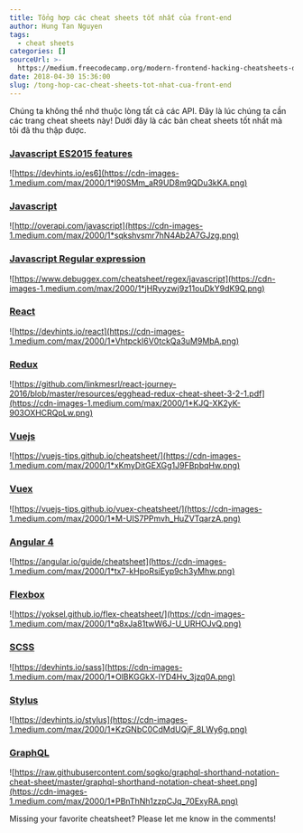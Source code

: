 ```yaml
---
title: Tổng hợp các cheat sheets tốt nhất của front-end
author: Hung Tan Nguyen
tags:
  - cheat sheets
categories: []
sourceUrl: >-
  https://medium.freecodecamp.org/modern-frontend-hacking-cheatsheets-df9c2566c72a
date: 2018-04-30 15:36:00
slug: /tong-hop-cac-cheat-sheets-tot-nhat-cua-front-end
---
```


Chúng ta không thể nhớ thuộc lòng tất cả các API. Đây là lúc chúng ta cần các trang cheat sheets này! Dưới đây là các bản cheat sheets tốt nhất mà tôi đã thu thập được.

### [Javascript ES2015 features](https://devhints.io/es6)

![https://devhints.io/es6](https://cdn-images-1.medium.com/max/2000/1*l90SMm_aR9UD8m9QDu3kKA.png)

### [Javascript](http://overapi.com/javascript)

![http://overapi.com/javascript](https://cdn-images-1.medium.com/max/2000/1*sqkshvsmr7hN4Ab2A7GJzg.png)

### [Javascript Regular expression](https://www.debuggex.com/cheatsheet/regex/javascript)

![https://www.debuggex.com/cheatsheet/regex/javascript](https://cdn-images-1.medium.com/max/2000/1*jHRyyzwj9z11ouDkY9dK9Q.png)

### [React](https://devhints.io/react)

![https://devhints.io/react](https://cdn-images-1.medium.com/max/2000/1*VhtpckI6V0tckQa3uM9MbA.png)

### [Redux](https://github.com/linkmesrl/react-journey-2016/blob/master/resources/egghead-redux-cheat-sheet-3-2-1.pdf)

![https://github.com/linkmesrl/react-journey-2016/blob/master/resources/egghead-redux-cheat-sheet-3-2-1.pdf](https://cdn-images-1.medium.com/max/2000/1*KJQ-XK2yK-903OXHCRQpLw.png)

### [Vuejs](https://vuejs-tips.github.io/cheatsheet/)

![https://vuejs-tips.github.io/cheatsheet/](https://cdn-images-1.medium.com/max/2000/1*xKmyDitGEXGg1J9FBpbqHw.png)

### [Vuex](https://vuejs-tips.github.io/vuex-cheatsheet/)

![https://vuejs-tips.github.io/vuex-cheatsheet/](https://cdn-images-1.medium.com/max/2000/1*M-UIS7PPmvh_HuZVTqarzA.png)

### [Angular 4](https://angular.io/guide/cheatsheet)

![https://angular.io/guide/cheatsheet](https://cdn-images-1.medium.com/max/2000/1*tx7-kHpoRsiEyp9ch3yMhw.png)

### [Flexbox](https://yoksel.github.io/flex-cheatsheet/)

![https://yoksel.github.io/flex-cheatsheet/](https://cdn-images-1.medium.com/max/2000/1*q8xJa81twW6J-U_URHOJvQ.png)

### [SCSS](https://devhints.io/sass)

![https://devhints.io/sass](https://cdn-images-1.medium.com/max/2000/1*OlBKGGkX-lYD4Hv_3jzq0A.png)

### [Stylus](https://devhints.io/stylus)

![https://devhints.io/stylus](https://cdn-images-1.medium.com/max/2000/1*KzGNbC0CdMdUQjF_8LWy6g.png)

### [GraphQL](https://raw.githubusercontent.com/sogko/graphql-shorthand-notation-cheat-sheet/master/graphql-shorthand-notation-cheat-sheet.png)

![https://raw.githubusercontent.com/sogko/graphql-shorthand-notation-cheat-sheet/master/graphql-shorthand-notation-cheat-sheet.png](https://cdn-images-1.medium.com/max/2000/1*PBnThNh1zzpCJq_70ExyRA.png)

Missing your favorite cheatsheet? Please let me know in the comments!
